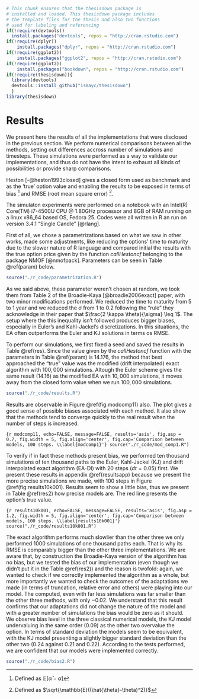 ```r
# This chunk ensures that the thesisdown package is
# installed and loaded. This thesisdown package includes
# the template files for the thesis and also two functions
# used for labeling and referencing
if(!require(devtools))
  install.packages("devtools", repos = "http://cran.rstudio.com")
if(!require(dplyr))
    install.packages("dplyr", repos = "http://cran.rstudio.com")
if(!require(ggplot2))
    install.packages("ggplot2", repos = "http://cran.rstudio.com")
if(!require(ggplot2))
    install.packages("bookdown", repos = "http://cran.rstudio.com")
if(!require(thesisdown)){
  library(devtools)
  devtools::install_github("ismayc/thesisdown")
  }
library(thesisdown)
```


# Results {#resultados}

We present here the results of all the implementations that were disclosed in the previous section. We perform numerical comparisons between all the methods, setting out differences accross number of simulations and timesteps. These simulations were performed as a way to validate our implementations, and thus do not have the intent to exhaust all kinds of possibilities or provide sharp comparisons.

Heston [-@heston1993closed] gives a closed form used as benchmark and as the 'true' option value and enabling the results to be exposed in terms of bias ^[Defined as $\mathbb{E} \left[ \hat{\alpha} - \alpha \right]$] and RMSE (root mean square error) ^[Defined as $\sqrt{\mathbb{E}((\hat{\theta}-\theta)^2)}$]. 


The simulaton experiments were performed on a notebook with an Intel(R) Core(TM) i7-4500U CPU @ 1.80GHz processor and 8GB of RAM running on a linux x86_64 based OS, Fedora 25. Codes were all written in R an run on version 3.4.1 "Single Candle" [@rlang].

First of all, we chose a parametrizations based on what we saw in other works, made some adjustments, like reducing the options' time to maturity due to the slower nature of R language and compared initial the results with the true option price given by the function *callHestoncf* belonging to the package NMOF [@nmofpack]. Parameters can be seen in Table \@ref(param) below.




```r
source("./r_code/parametrization.R")
```


As we said above, these parameter weren't chosen at random, we took them from Table 2 of the Broadie-Kaya [@broadie2006exact] paper, with two minor modifications performed. We reduced the time to maturity from 5 to 1 year and we reduced the $\sigma$ from 1 to 0.2 following the "rule" they acknowledge in their paper that $\frac{2 \kappa \theta}{\sigma} \leq 1$. The setup where the this inequality isn't followed produces bigger biases, especially in Euler's and Kahl-Jackel's discretizations.  In this situations, the EA often outperforms the Euler and KJ solutions in terms os RMSE.


To perform our simulations, we first fixed a seed and saved the results in Table \@ref(res). Since the value given by the *callHestoncf* function with the parameters in Table \@ref(param) is 14.176, the method that best approached the "true" value was the modified (drift interpolated) exact algorithm with $100,000$ simulations. Altough the Euler scheme gives the same result (14.16) as the modified EA with $10,000$ simulations, it moves away from the closed form value when we run $100,000$ simulations. 


```r
source("./r_code/results.R")
```

Results are observable in Figure \@ref(fig:modcomp11) also. The plot gives a good sense of possible biases associated with each method. It also show that the methods tend to converge quickly to the real result when the number of steps is increased.



```{r modcomp11, echo=FALSE, message=FALSE, results='asis', fig.asp = 0.7, fig.width = 5, fig.align='center', fig.cap='Comparison between models, 100 steps. \\label{modcomp1}'}
source("./r_code/mod_comp1.R")
```

To verify if in fact these methods present bias, we performed ten thousand simulations of ten thousand paths to the Euler, Kahl-Jackel (KJ) and drift interpolated exact algorithm (EA-DI) with 20 steps ($dt = 0.05$) first. We present these results in appendix \@ref(resultsapp) because we present the more precise simulations we made, with 100 steps in Figure \@ref(fig:results10k001). Results seem to show a little bias, thus we present in Table \@ref(res2) how precise models are. The red line presents the option's true value.


```{r results10k001, echo=FALSE, message=FALSE, results='asis', fig.asp = 1.2, fig.width = 5, fig.align='center', fig.cap='Comparison between models, 100 steps. \\label{results10k001}'}
source("./r_code/results10k001.R")
```


The exact algorithm performs much slowlier than the other three we only performed 1000 simulations of one thousand paths each. That is why its RMSE is comparably bigger than the other three implementations. We are aware that, by construction the Broadie-Kaya version of the algorithm has no bias, but we tested the bias of our implementation (even though we didn't put it in the Table \@ref(res2)) and the reason is twofold: again, we wanted to check if we correctly implemented the algorithm as a whole, but more importantly we wanted to check the outcomes of the adaptations we made (in terms of truncation, relative error and others) were playing into our model. The computed, even with far less simulations was far smaller than the other three methods, with only $-0.02$. We understand that this result confirms that our adaptations did not change the nature of the model and with a greater number of simulations the bias would be zero as it should. We observe bias level in the three classical numerical models, the KJ model undervaluing in the same order (0.09) as the other two overvalue the option. In terms of standard deviation the models seem to be equivalent, with the KJ model presenting a slightly bigger standard deviation than the other two (0.24 against 0.21 and 0.22). According to the tests performed, we are confident that our models were implemented correctly.  



```r
source("./r_code/bias2.R")
```



